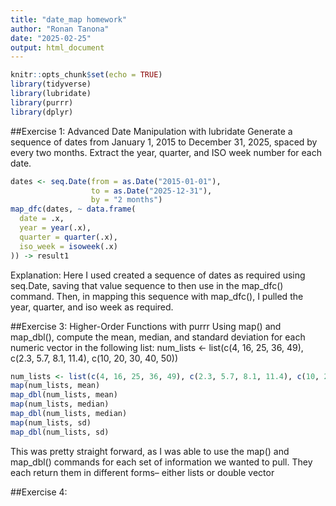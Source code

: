 ```yaml
---
title: "date_map homework"
author: "Ronan Tanona"
date: "2025-02-25"
output: html_document
---
```


```r
knitr::opts_chunk$set(echo = TRUE)
library(tidyverse)
library(lubridate)
library(purrr)
library(dplyr)
```


##Exercise 1: Advanced Date Manipulation with lubridate
Generate a sequence of dates from January 1, 2015 to December 31, 2025, spaced by every two months. Extract the year, quarter, and ISO week number for each date.
```r
dates <- seq.Date(from = as.Date("2015-01-01"), 
                  to = as.Date("2025-12-31"), 
                  by = "2 months")
map_dfc(dates, ~ data.frame(
  date = .x,
  year = year(.x),
  quarter = quarter(.x),
  iso_week = isoweek(.x)
)) -> result1
```

Explanation: Here I used created a sequence of dates as required using seq.Date, saving that value sequence to then use in the map_dfc() command. Then, in mapping this sequence with map_dfc(), I pulled the year, quarter, and iso week as required.


##Exercise 3: Higher-Order Functions with purrr
Using map() and map_dbl(), compute the mean, median, and standard deviation for each numeric vector in the following list:
num_lists <- list(c(4, 16, 25, 36, 49), c(2.3, 5.7, 8.1, 11.4), c(10, 20, 30, 40, 50))
```r
num_lists <- list(c(4, 16, 25, 36, 49), c(2.3, 5.7, 8.1, 11.4), c(10, 20, 30, 40, 50))
map(num_lists, mean)
map_dbl(num_lists, mean)
map(num_lists, median)
map_dbl(num_lists, median)
map(num_lists, sd)
map_dbl(num_lists, sd)
```
This was pretty straight forward, as I was able to use the map() and map_dbl() commands for each set of information we wanted to pull. They each return them in different forms-- either lists or double vector

##Exercise 4:
